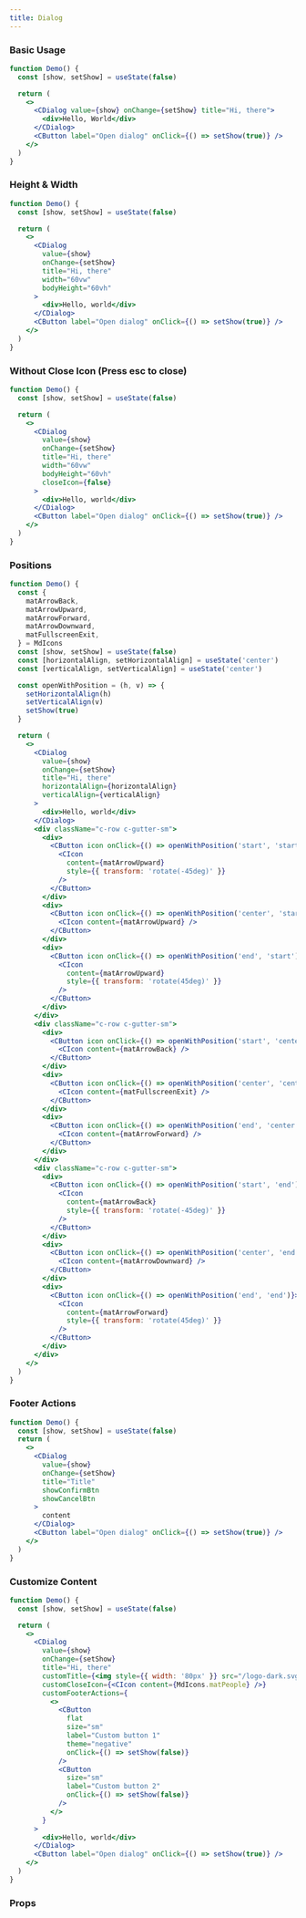 ```yaml
---
title: Dialog
---
```


### Basic Usage

```jsx live
function Demo() {
  const [show, setShow] = useState(false)

  return (
    <>
      <CDialog value={show} onChange={setShow} title="Hi, there">
        <div>Hello, World</div>
      </CDialog>
      <CButton label="Open dialog" onClick={() => setShow(true)} />
    </>
  )
}
```

### Height & Width

```jsx live
function Demo() {
  const [show, setShow] = useState(false)

  return (
    <>
      <CDialog
        value={show}
        onChange={setShow}
        title="Hi, there"
        width="60vw"
        bodyHeight="60vh"
      >
        <div>Hello, world</div>
      </CDialog>
      <CButton label="Open dialog" onClick={() => setShow(true)} />
    </>
  )
}
```

### Without Close Icon (Press esc to close)

```jsx live
function Demo() {
  const [show, setShow] = useState(false)

  return (
    <>
      <CDialog
        value={show}
        onChange={setShow}
        title="Hi, there"
        width="60vw"
        bodyHeight="60vh"
        closeIcon={false}
      >
        <div>Hello, world</div>
      </CDialog>
      <CButton label="Open dialog" onClick={() => setShow(true)} />
    </>
  )
}
```

### Positions

```jsx live
function Demo() {
  const {
    matArrowBack,
    matArrowUpward,
    matArrowForward,
    matArrowDownward,
    matFullscreenExit,
  } = MdIcons
  const [show, setShow] = useState(false)
  const [horizontalAlign, setHorizontalAlign] = useState('center')
  const [verticalAlign, setVerticalAlign] = useState('center')

  const openWithPosition = (h, v) => {
    setHorizontalAlign(h)
    setVerticalAlign(v)
    setShow(true)
  }

  return (
    <>
      <CDialog
        value={show}
        onChange={setShow}
        title="Hi, there"
        horizontalAlign={horizontalAlign}
        verticalAlign={verticalAlign}
      >
        <div>Hello, world</div>
      </CDialog>
      <div className="c-row c-gutter-sm">
        <div>
          <CButton icon onClick={() => openWithPosition('start', 'start')}>
            <CIcon
              content={matArrowUpward}
              style={{ transform: 'rotate(-45deg)' }}
            />
          </CButton>
        </div>
        <div>
          <CButton icon onClick={() => openWithPosition('center', 'start')}>
            <CIcon content={matArrowUpward} />
          </CButton>
        </div>
        <div>
          <CButton icon onClick={() => openWithPosition('end', 'start')}>
            <CIcon
              content={matArrowUpward}
              style={{ transform: 'rotate(45deg)' }}
            />
          </CButton>
        </div>
      </div>
      <div className="c-row c-gutter-sm">
        <div>
          <CButton icon onClick={() => openWithPosition('start', 'center')}>
            <CIcon content={matArrowBack} />
          </CButton>
        </div>
        <div>
          <CButton icon onClick={() => openWithPosition('center', 'center')}>
            <CIcon content={matFullscreenExit} />
          </CButton>
        </div>
        <div>
          <CButton icon onClick={() => openWithPosition('end', 'center')}>
            <CIcon content={matArrowForward} />
          </CButton>
        </div>
      </div>
      <div className="c-row c-gutter-sm">
        <div>
          <CButton icon onClick={() => openWithPosition('start', 'end')}>
            <CIcon
              content={matArrowBack}
              style={{ transform: 'rotate(-45deg)' }}
            />
          </CButton>
        </div>
        <div>
          <CButton icon onClick={() => openWithPosition('center', 'end')}>
            <CIcon content={matArrowDownward} />
          </CButton>
        </div>
        <div>
          <CButton icon onClick={() => openWithPosition('end', 'end')}>
            <CIcon
              content={matArrowForward}
              style={{ transform: 'rotate(45deg)' }}
            />
          </CButton>
        </div>
      </div>
    </>
  )
}
```

### Footer Actions

```jsx live
function Demo() {
  const [show, setShow] = useState(false)
  return (
    <>
      <CDialog
        value={show}
        onChange={setShow}
        title="Title"
        showConfirmBtn
        showCancelBtn
      >
        content
      </CDialog>
      <CButton label="Open dialog" onClick={() => setShow(true)} />
    </>
  )
}
```

### Customize Content

```jsx live
function Demo() {
  const [show, setShow] = useState(false)

  return (
    <>
      <CDialog
        value={show}
        onChange={setShow}
        title="Hi, there"
        customTitle={<img style={{ width: '80px' }} src="/logo-dark.svg" />}
        customCloseIcon={<CIcon content={MdIcons.matPeople} />}
        customFooterActions={
          <>
            <CButton
              flat
              size="sm"
              label="Custom button 1"
              theme="negative"
              onClick={() => setShow(false)}
            />
            <CButton
              size="sm"
              label="Custom button 2"
              onClick={() => setShow(false)}
            />
          </>
        }
      >
        <div>Hello, world</div>
      </CDialog>
      <CButton label="Open dialog" onClick={() => setShow(true)} />
    </>
  )
}
```

### Props

<PropTable name="CDialog" typeWidth="280px" />
